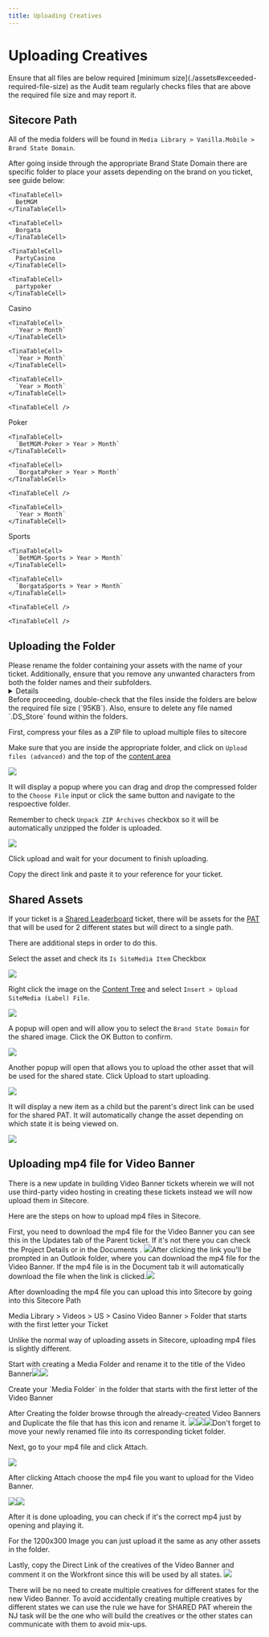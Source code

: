 ```yaml
---
title: Uploading Creatives
---
```


# Uploading Creatives

<Admonition type="tip" title="File Sizes">
  Ensure that all files are below required [minimum size](./assets#exceeded-required-file-size) as the Audit team regularly checks files that are above the required file size and may report it.
</Admonition>

## Sitecore Path

All of the media folders will be found in `Media Library > Vanilla.Mobile > Brand State Domain`.

After going inside through the appropriate Brand State Domain there are specific folder to place your assets depending on the brand on you ticket, see guide below:

<TinaTable topHeader={true} leftHeader={true}>
  <TinaTableRow>
    <TinaTableCell />

    <TinaTableCell>
      BetMGM
    </TinaTableCell>

    <TinaTableCell>
      Borgata
    </TinaTableCell>

    <TinaTableCell>
      PartyCasino
    </TinaTableCell>

    <TinaTableCell>
      partypoker
    </TinaTableCell>
  </TinaTableRow>

  <TinaTableRow>
    <TinaTableCell>
      Casino
    </TinaTableCell>

    <TinaTableCell>
      `Year > Month`
    </TinaTableCell>

    <TinaTableCell>
      `Year > Month`
    </TinaTableCell>

    <TinaTableCell>
      `Year > Month`
    </TinaTableCell>

    <TinaTableCell />
  </TinaTableRow>

  <TinaTableRow>
    <TinaTableCell>
      Poker
    </TinaTableCell>

    <TinaTableCell>
      `BetMGM-Poker > Year > Month`
    </TinaTableCell>

    <TinaTableCell>
      `BorgataPoker > Year > Month`
    </TinaTableCell>

    <TinaTableCell />

    <TinaTableCell>
      `Year > Month`
    </TinaTableCell>
  </TinaTableRow>

  <TinaTableRow>
    <TinaTableCell>
      Sports
    </TinaTableCell>

    <TinaTableCell>
      `BetMGM-Sports > Year > Month`
    </TinaTableCell>

    <TinaTableCell>
      `BorgataSports > Year > Month`
    </TinaTableCell>

    <TinaTableCell />

    <TinaTableCell />
  </TinaTableRow>
</TinaTable>

## Uploading the Folder

<Admonition type="note" title="Renaming your folder">
  Please rename the folder containing your assets with the name of your ticket. Additionally, ensure that you remove any unwanted characters from both the folder names and their subfolders.

  <Details summary="List of Unwanted Characters">
    ```
    / (Forward slash)
    \ (Backward slash)
    : (Colon)
    (Asterisk)
    ? (Question mark)
    " (Double quote)
    < (Less than)
    > (Greater than)
    | (Pipe)
    % (Percent)
    & (Ampersand)
    { (Left curly brace)
    } (Right curly brace)
    \ (Backslash)
    @ (At symbol)
    $ (Dollar sign)
    ! (Exclamation mark)
    ' (Single quote)
    ` (Backtick)
    = (Equal sign)
    (Plus sign)
    [ (Left square bracket)
    ] (Right square bracket)
    ```
  </Details>
</Admonition>

<Admonition type="warning" title="Note">
  Before proceeding, double-check that the files inside the folders are below the required file size (`95KB`). Also, ensure to delete any file named `.DS_Store` found within the folders.
</Admonition>

First, compress your files as a ZIP file to upload multiple files to sitecore

Make sure that you are inside the appropriate folder, and click on `Upload files (advanced)` and the top of the [content area](https://doc.sitecore.com/xp/en/users/100/sitecore-experience-platform/the-content-editor.html#:~\:text=contains%20no%20subitems.-,The%20content%20area,-The%20content%20area)

![](https://res.cloudinary.com/dlfu36fiw/image/upload/v1709887527/builds/assets/fzj6fjqqdcsjf7ps3fyf.png)

It will display a popup where you can drag and drop the compressed folder to the `Choose File` input or click the same button and navigate to the respoective folder.

Remember to check `Unpack ZIP Archives` checkbox so it will be automatically unzipped the folder is uploaded.

![](https://res.cloudinary.com/dlfu36fiw/image/upload/v1709887527/builds/assets/j118nghfyuluve3pdbrv.png)

Click upload and wait for your document to finish uploading.

Copy the direct link and paste it to your reference for your ticket.

## Shared Assets

If your ticket is a [Shared Leaderboard](#) ticket, there will be assets for the [PAT](#) that will be used for 2 different states but will direct to a single path.

There are additional steps in order to do this.

Select the asset and check its `Is SiteMedia Item` Checkbox

![](https://res.cloudinary.com/dlfu36fiw/image/upload/v1709887456/builds/assets/b7oc26dv17nmnp95cwdf.png)

Right click the image on the [Content Tree](https://doc.sitecore.com/xp/en/users/100/sitecore-experience-platform/the-content-editor.html#:~\:text=something%20like%20this%3A-,The%20content%20tree,-One%20of%20the) and select `Insert > Upload SiteMedia (Label) File`.

![](https://res.cloudinary.com/dlfu36fiw/image/upload/v1709887456/builds/assets/pfqq2r19pddck6xnztlt.png)

A popup will open and will allow you to select the `Brand State Domain` for the shared image. Click the OK Button to confirm.

![](https://res.cloudinary.com/dlfu36fiw/image/upload/v1709887460/builds/assets/qp50kpqop9obgj3rjhqk.png)

Another popup will open that allows you to upload the other asset that will be used for the shared state. Click Upload to start uploading.

![](https://res.cloudinary.com/dlfu36fiw/image/upload/v1709887526/builds/assets/mcwovwlc8jyi1tnwqiwi.png)

It will display a new item as a child but the parent's direct link can be used for the shared PAT. It will automatically change the asset depending on which state it is being viewed on.

![](https://res.cloudinary.com/dlfu36fiw/image/upload/v1709887526/builds/assets/mofz8289rzl8r0imjhhq.png)

## Uploading mp4 file for Video Banner

There is a new update in building Video Banner tickets wherein we will not use third-party video hosting in creating these tickets instead we will now upload them in Sitecore.

Here are the steps on how to upload mp4 files in Sitecore.

First, you need to download the mp4 file for the Video Banner you can see this in the Updates tab of the Parent ticket. If it's not there you can check the Project Details or in the Documents . ![](https://res.cloudinary.com/dlfu36fiw/image/upload/v1723184827/updates/video-banner-mp4-upload/linkimg_tcpv3v.jpg)After clicking the link you'll be prompted in an Outlook folder, where you can download the mp4 file for the Video Banner. If the mp4 file is in the Document tab it will automatically download the file when the link is clicked.![](https://res.cloudinary.com/dlfu36fiw/image/upload/v1723185095/updates/video-banner-mp4-upload/mp4download_acqj5x.jpg)

After downloading the mp4 file you can upload this into Sitecore by going into this Sitecore Path

<Admonition type="note" title="Sitecore Path">
  Media Library > Videos > US > Casino Video Banner > Folder that starts with the first letter your Ticket
</Admonition>

Unlike the normal way of uploading assets in Sitecore, uploading mp4 files is slightly different.

Start with creating a Media Folder and rename it to the title of the Video Banner![](https://res.cloudinary.com/dlfu36fiw/image/upload/v1723186099/updates/video-banner-mp4-upload/step1_n87qhz.jpg)![](https://res.cloudinary.com/dlfu36fiw/image/upload/v1723186310/updates/video-banner-mp4-upload/step1.1_ykb5kl.jpg)

<Admonition type="note" title="Note">
  Create your `Media Folder` in the folder that starts with the first letter of the Video Banner
</Admonition>

After Creating the folder browse through the already-created Video Banners and Duplicate the file that has this icon and rename it. ![](https://res.cloudinary.com/dlfu36fiw/image/upload/v1723186755/updates/video-banner-mp4-upload/musicnoteicon_d0nwgc.jpg)![](https://res.cloudinary.com/dlfu36fiw/image/upload/v1723186573/updates/video-banner-mp4-upload/step2_ok0nmg.jpg)![](https://res.cloudinary.com/dlfu36fiw/image/upload/v1723186575/updates/video-banner-mp4-upload/step2.1_hbworf.jpg)Don't forget to move your newly renamed file into its corresponding ticket folder.

Next, go to your mp4 file and click Attach.

![](https://res.cloudinary.com/dlfu36fiw/image/upload/v1723187236/updates/video-banner-mp4-upload/step3_qvypbn.jpg)

After clicking Attach choose the mp4 file you want to upload for the Video Banner.

![](https://res.cloudinary.com/dlfu36fiw/image/upload/v1723187229/updates/video-banner-mp4-upload/step3.1_nileni.jpg)![](https://res.cloudinary.com/dlfu36fiw/image/upload/v1723187232/updates/video-banner-mp4-upload/step3.2_sh7ax8.jpg)

After it is done uploading, you can check if it's the correct mp4 just by opening and playing it. 

For the 1200x300 Image you can just upload it the same as any other assets in the folder.

Lastly, copy the Direct Link of the creatives of the Video Banner and comment it on the Workfront since this will be used by all states. ![](https://res.cloudinary.com/dlfu36fiw/image/upload/v1723187819/updates/video-banner-mp4-upload/comment_wcsl3x.jpg)

<Admonition type="note" title="Note">
  There will be no need to create multiple creatives for different states for the new Video Banner. To avoid accidentally creating multiple creatives by different states we can use the rule we have for SHARED PAT wherein the NJ task will be the one who will build the creatives or the other states can communicate with them to avoid mix-ups.
</Admonition>

